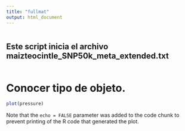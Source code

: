 ```yaml
---
title: "fullmat"
output: html_document
---
```


```{fullmat<- read.delim("..\\meta\\maizteocintle_SNP5Ok_meta_extended.txt")}

```
## Este script inicia el archivo maizteocintle_SNP50k_meta_extended.txt


```{class(fullmat)}
```

# Conocer tipo de objeto.

```r
plot(pressure)
```

Note that the `echo = FALSE` parameter was added to the code chunk to prevent printing of the R code that generated the plot.
